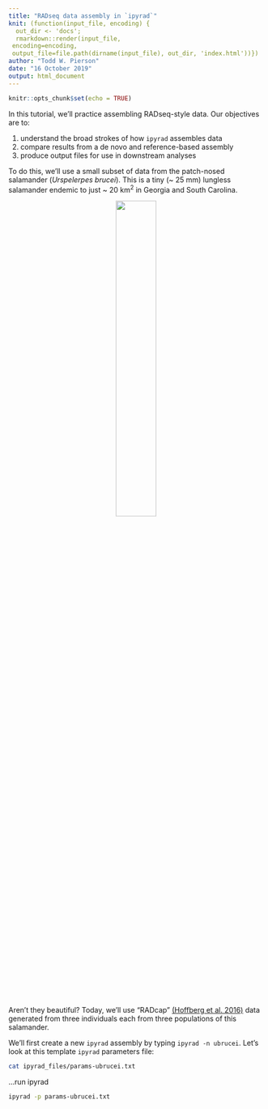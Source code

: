 ```yaml
---
title: "RADseq data assembly in `ipyrad`"
knit: (function(input_file, encoding) {
  out_dir <- 'docs';
  rmarkdown::render(input_file,
 encoding=encoding,
 output_file=file.path(dirname(input_file), out_dir, 'index.html'))})
author: "Todd W. Pierson"
date: "16 October 2019"
output: html_document
---
```


```r
knitr::opts_chunk$set(echo = TRUE)
```

In this tutorial, we'll practice assembling RADseq-style data. Our objectives are to:

1) understand the broad strokes of how `ipyrad` assembles data
2) compare results from a de novo and reference-based assembly
3) produce output files for use in downstream analyses

To do this, we'll use a small subset of data from the patch-nosed salamander (*Urspelerpes brucei*). This is a tiny (~ 25 mm) lungless salamander endemic to just ~ 20 km^2^ in Georgia and South Carolina. 

<center>![](https://live.staticflickr.com/277/19325478625_f58f9b7b15_b.jpg){ width=40% }</center>

\
Aren't they beautiful? Today, we'll use "RADcap" [(Hoffberg et al. 2016)](https://onlinelibrary.wiley.com/doi/abs/10.1111/1755-0998.12566) data generated from three individuals each from three populations of this salamander.

We'll first create a new `ipyrad` assembly by typing `ipyrad -n ubrucei`. Let's look at this template `ipyrad` parameters file:

```bash
cat ipyrad_files/params-ubrucei.txt
```

...run ipyrad
```bash
ipyrad -p params-ubrucei.txt
```
